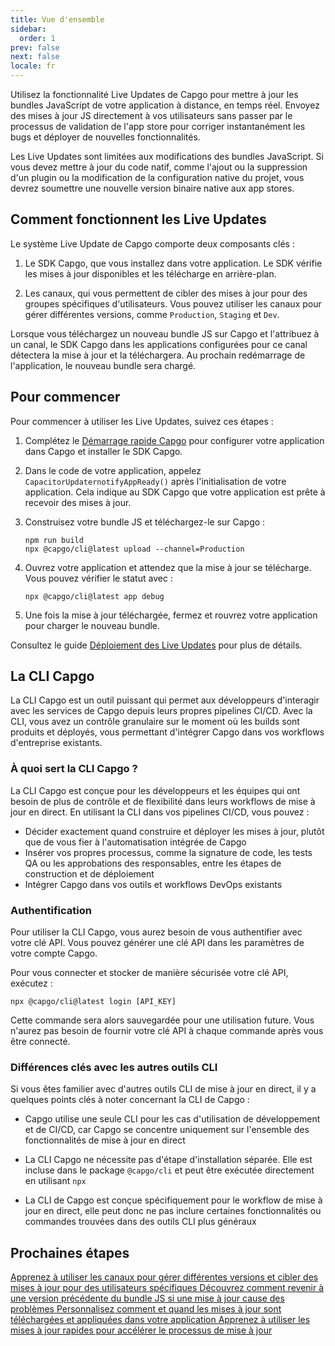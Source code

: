 ```yaml
---
title: Vue d'ensemble
sidebar:
  order: 1
prev: false
next: false
locale: fr
---
```



Utilisez la fonctionnalité Live Updates de Capgo pour mettre à jour les bundles JavaScript de votre application à distance, en temps réel. Envoyez des mises à jour JS directement à vos utilisateurs sans passer par le processus de validation de l'app store pour corriger instantanément les bugs et déployer de nouvelles fonctionnalités.

<Aside>

Les Live Updates sont limitées aux modifications des bundles JavaScript. Si vous devez mettre à jour du code natif, comme l'ajout ou la suppression d'un plugin ou la modification de la configuration native du projet, vous devrez soumettre une nouvelle version binaire native aux app stores.

</Aside>

## Comment fonctionnent les Live Updates

Le système Live Update de Capgo comporte deux composants clés :

1. Le SDK Capgo, que vous installez dans votre application. Le SDK vérifie les mises à jour disponibles et les télécharge en arrière-plan.

2. Les canaux, qui vous permettent de cibler des mises à jour pour des groupes spécifiques d'utilisateurs. Vous pouvez utiliser les canaux pour gérer différentes versions, comme `Production`, `Staging` et `Dev`.

Lorsque vous téléchargez un nouveau bundle JS sur Capgo et l'attribuez à un canal, le SDK Capgo dans les applications configurées pour ce canal détectera la mise à jour et la téléchargera. Au prochain redémarrage de l'application, le nouveau bundle sera chargé.

## Pour commencer

Pour commencer à utiliser les Live Updates, suivez ces étapes :

<Steps>

1. Complétez le [Démarrage rapide Capgo](/docs/getting-started/quickstart) pour configurer votre application dans Capgo et installer le SDK Capgo.

2. Dans le code de votre application, appelez `CapacitorUpdaternotifyAppReady()` après l'initialisation de votre application. Cela indique au SDK Capgo que votre application est prête à recevoir des mises à jour.

3. Construisez votre bundle JS et téléchargez-le sur Capgo :
   ```shell
   npm run build
   npx @capgo/cli@latest upload --channel=Production 
   ```

4. Ouvrez votre application et attendez que la mise à jour se télécharge. Vous pouvez vérifier le statut avec :
   ```shell
   npx @capgo/cli@latest app debug
   ```

5. Une fois la mise à jour téléchargée, fermez et rouvrez votre application pour charger le nouveau bundle.

</Steps>

Consultez le guide [Déploiement des Live Updates](/docs/getting-started/deploy) pour plus de détails.

## La CLI Capgo

La CLI Capgo est un outil puissant qui permet aux développeurs d'interagir avec les services de Capgo depuis leurs propres pipelines CI/CD. Avec la CLI, vous avez un contrôle granulaire sur le moment où les builds sont produits et déployés, vous permettant d'intégrer Capgo dans vos workflows d'entreprise existants.

### À quoi sert la CLI Capgo ?

La CLI Capgo est conçue pour les développeurs et les équipes qui ont besoin de plus de contrôle et de flexibilité dans leurs workflows de mise à jour en direct. En utilisant la CLI dans vos pipelines CI/CD, vous pouvez :

- Décider exactement quand construire et déployer les mises à jour, plutôt que de vous fier à l'automatisation intégrée de Capgo
- Insérer vos propres processus, comme la signature de code, les tests QA ou les approbations des responsables, entre les étapes de construction et de déploiement
- Intégrer Capgo dans vos outils et workflows DevOps existants

### Authentification

Pour utiliser la CLI Capgo, vous aurez besoin de vous authentifier avec votre clé API. Vous pouvez générer une clé API dans les paramètres de votre compte Capgo.

Pour vous connecter et stocker de manière sécurisée votre clé API, exécutez :

```shell
npx @capgo/cli@latest login [API_KEY]
```

Cette commande sera alors sauvegardée pour une utilisation future. Vous n'aurez pas besoin de fournir votre clé API à chaque commande après vous être connecté.

### Différences clés avec les autres outils CLI

Si vous êtes familier avec d'autres outils CLI de mise à jour en direct, il y a quelques points clés à noter concernant la CLI de Capgo :

- Capgo utilise une seule CLI pour les cas d'utilisation de développement et de CI/CD, car Capgo se concentre uniquement sur l'ensemble des fonctionnalités de mise à jour en direct

- La CLI Capgo ne nécessite pas d'étape d'installation séparée. Elle est incluse dans le package `@capgo/cli` et peut être exécutée directement en utilisant `npx`

- La CLI de Capgo est conçue spécifiquement pour le workflow de mise à jour en direct, elle peut donc ne pas inclure certaines fonctionnalités ou commandes trouvées dans des outils CLI plus généraux

## Prochaines étapes

<CardGrid stagger>
  <a href="/docs/live-updates/channels/">
    <Card title="Canaux" icon="bars">
      Apprenez à utiliser les canaux pour gérer différentes versions et cibler des mises à jour pour des utilisateurs spécifiques
    </Card>
  </a>

  <a href="/docs/live-updates/rollbacks/">
    <Card title="Retours en arrière" icon="left-arrow">
      Découvrez comment revenir à une version précédente du bundle JS si une mise à jour cause des problèmes
    </Card>
  </a>

  <a href="/docs/live-updates/update-behavior/">
    <Card title="Comportement des mises à jour" icon="setting">
      Personnalisez comment et quand les mises à jour sont téléchargées et appliquées dans votre application
    </Card>
  </a>
  <a href="/docs/live-updates/fast-updates/">
    <Card title="Mises à jour rapides" icon="starlight">
      Apprenez à utiliser les mises à jour rapides pour accélérer le processus de mise à jour
    </Card>
  </a>
</CardGrid>